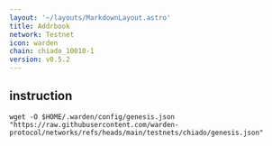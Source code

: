 ```yaml
---
layout: '~/layouts/MarkdownLayout.astro'
title: Addrbook
network: Testnet
icon: warden
chain: chiado_10010-1
version: v0.5.2
---
```


## instruction

```
wget -O $HOME/.warden/config/genesis.json "https://raw.githubusercontent.com/warden-protocol/networks/refs/heads/main/testnets/chiado/genesis.json"
```
